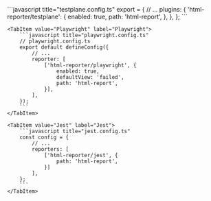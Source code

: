 
<Tabs>
    <TabItem value="Testplane" label="Testplane">
        ```javascript title="testplane.config.ts"
        export = {
            // ...
            plugins: {
                'html-reporter/testplane': {
                    enabled: true,
                    path: 'html-report',
                },
            },
        };
        ```
    </TabItem>

    <TabItem value="Playwright" label="Playwright">
        ```javascript title="playwright.config.ts"
        // playwright.config.ts
        export default defineConfig({
            // ...
            reporter: [
                ['html-reporter/playwright', {
                    enabled: true,
                    defaultView: 'failed',
                    path: 'html-report',
                }],
            ],
        });
        ```
    </TabItem>

    <TabItem value="Jest" label="Jest">
        ```javascript title="jest.config.ts"
        const config = {
            // ...
            reporters: [
                ['html-reporter/jest', {
                    path: 'html-report',
                }]
            ],
        };
        ```
    </TabItem>

</Tabs>
